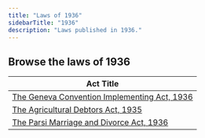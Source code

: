 ```yaml
---
title: "Laws of 1936"
sidebarTitle: "1936"
description: "Laws published in 1936."
---
```


## Browse the laws of 1936

| Act Title |
|-----------|
| [The Geneva Convention Implementing Act, 1936](/laws/act-1442) |
| [The Agricultural Debtors Act, 1935](/laws/act-169) |
| [The Parsi Marriage and Divorce Act, 1936](/laws/act-168) |
